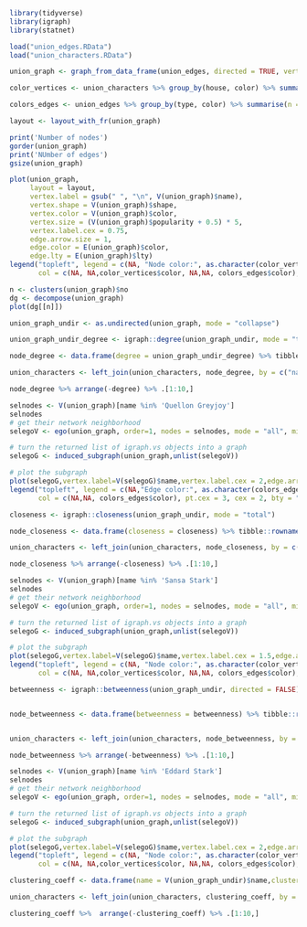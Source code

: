 

```{r warning=False}
library(tidyverse)
library(igraph)
library(statnet)
```

```{r}
load("union_edges.RData")
load("union_characters.RData")
```

```{r warning=False}
union_graph <- graph_from_data_frame(union_edges, directed = TRUE, vertices = union_characters)

color_vertices <- union_characters %>% group_by(house, color) %>% summarise(n = n()) %>% filter(!is.na(color))

colors_edges <- union_edges %>% group_by(type, color) %>% summarise(n = n()) %>% filter(!is.na(color))

layout <- layout_with_fr(union_graph)
```


```{r}
print('Number of nodes')
gorder(union_graph)
print('NUmber of edges')
gsize(union_graph)
```


```{r fig.width=80, fig.height=80}
plot(union_graph,
     layout = layout,
     vertex.label = gsub(" ", "\n", V(union_graph)$name),
     vertex.shape = V(union_graph)$shape,
     vertex.color = V(union_graph)$color, 
     vertex.size = (V(union_graph)$popularity + 0.5) * 5, 
     vertex.label.cex = 0.75,
     edge.arrow.size = 1,
     edge.color = E(union_graph)$color,
     edge.lty = E(union_graph)$lty)
legend("topleft", legend = c(NA, "Node color:", as.character(color_vertices$house), NA, "Edge color:", as.character(colors_edges$type)), pch = 16,
       col = c(NA, NA,color_vertices$color, NA,NA, colors_edges$color), pt.cex = 3, cex = 2, bty = "o", ncol = 1,title =  "Game of Thrones Family Ties") 
```
```{r fig.width=40, fig.height=40}
n <- clusters(union_graph)$no
dg <- decompose(union_graph)
plot(dg[[n]]) 
```


```{r}
union_graph_undir <- as.undirected(union_graph, mode = "collapse")
```


```{r}
union_graph_undir_degree <- igraph::degree(union_graph_undir, mode = "total")

node_degree <- data.frame(degree = union_graph_undir_degree) %>% tibble::rownames_to_column()

union_characters <- left_join(union_characters, node_degree, by = c("name" = "rowname"))

node_degree %>% arrange(-degree) %>% .[1:10,]
```


```{r fig.width=40, fig.height=40}
selnodes <- V(union_graph)[name %in% 'Quellon Greyjoy']
selnodes
# get their network neighborhood 
selegoV <- ego(union_graph, order=1, nodes = selnodes, mode = "all", mindist = 0)

# turn the returned list of igraph.vs objects into a graph
selegoG <- induced_subgraph(union_graph,unlist(selegoV))

# plot the subgraph
plot(selegoG,vertex.label=V(selegoG)$name,vertex.label.cex = 2,edge.arrow.size = 5)
legend("topleft", legend = c(NA,"Edge color:", as.character(colors_edges$type)), pch = 16,
       col = c(NA,NA, colors_edges$color), pt.cex = 3, cex = 2, bty = "o", ncol = 1,title =  "Quellon Greyjoy Degree Centrality") 
```




```{r}
closeness <- igraph::closeness(union_graph_undir, mode = "total")

node_closeness <- data.frame(closeness = closeness) %>% tibble::rownames_to_column()

union_characters <- left_join(union_characters, node_closeness, by = c("name" = "rowname"))

node_closeness %>% arrange(-closeness) %>% .[1:10,]
```


```{r fig.width=20, fig.height=20}
selnodes <- V(union_graph)[name %in% 'Sansa Stark']
selnodes
# get their network neighborhood 
selegoV <- ego(union_graph, order=1, nodes = selnodes, mode = "all", mindist = 0)

# turn the returned list of igraph.vs objects into a graph
selegoG <- induced_subgraph(union_graph,unlist(selegoV))

# plot the subgraph
plot(selegoG,vertex.label=V(selegoG)$name,vertex.label.cex = 1.5,edge.arrow.size = 5)
legend("topleft", legend = c(NA, "Node color:", as.character(color_vertices$house), NA, "Edge color:", as.character(colors_edges$type)), pch = 16,
       col = c(NA, NA,color_vertices$color, NA,NA, colors_edges$color), pt.cex = 3, cex = 2, bty = "o", ncol = 1,title =  "Sansa Stark Closeness Centrality") 
```




```{r}
betweenness <- igraph::betweenness(union_graph_undir, directed = FALSE)


node_betweenness <- data.frame(betweenness = betweenness) %>% tibble::rownames_to_column() 


union_characters <- left_join(union_characters, node_betweenness, by = c("name" = "rowname"))

node_betweenness %>% arrange(-betweenness) %>% .[1:10,]
```


```{r fig.width=40, fig.height=40}
selnodes <- V(union_graph)[name %in% 'Eddard Stark']
selnodes
# get their network neighborhood 
selegoV <- ego(union_graph, order=1, nodes = selnodes, mode = "all", mindist = 0)

# turn the returned list of igraph.vs objects into a graph
selegoG <- induced_subgraph(union_graph,unlist(selegoV))

# plot the subgraph
plot(selegoG,vertex.label=V(selegoG)$name,vertex.label.cex = 2,edge.arrow.size = 5)
legend("topleft", legend = c(NA, "Node color:", as.character(color_vertices$house), NA, "Edge color:", as.character(colors_edges$type)), pch = 16,
       col = c(NA, NA,color_vertices$color, NA,NA, colors_edges$color), pt.cex = 3, cex = 2, bty = "o", ncol = 1,title =  "Sansa Stark Closeness Centrality") 

```


```{r}
clustering_coeff <- data.frame(name = V(union_graph_undir)$name,clustering_coeff = transitivity(union_graph_undir, type = "local")) %>% mutate(name = as.character(name))

union_characters <- left_join(union_characters, clustering_coeff, by = "name")

clustering_coeff %>%  arrange(-clustering_coeff) %>% .[1:10,]
```


